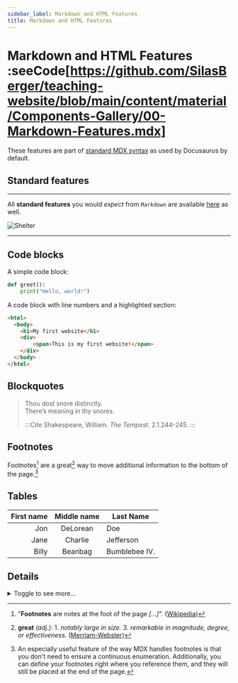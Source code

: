 ```yaml
---
sidebar_label: Markdown and HTML Features
title: Markdown and HTML Features
---
```


# Markdown and HTML Features :seeCode[https://github.com/SilasBerger/teaching-website/blob/main/content/material/Components-Gallery/00-Markdown-Features.mdx]

These features are part of [standard MDX syntax](https://docusaurus.io/docs/markdown-features) as used by Docusaurus by default.

## Standard features
***
All **standard features** you would _expect_ from `Markdown` are available [here](#) as well.

![Shelter](img/shelter.jpeg)

***

## Code blocks
A simple code block:
```py
def greet():
    print("Hello, world!")
```

A code block with line numbers and a highlighted section:
```html {3-6} showLineNumbers
<html>
  <body>
    <h1>My first website</h1>
    <div>
        <span>This is my first website!</span>
    </div>
  </body>
</html>
```

## Blockquotes
> Thou dost snore distinctly.\
> There’s meaning in thy snores.
>
> :::Cite
> Shakespeare, William. _The Tempest_. 2.1.244-245.
> :::

## Footnotes
Footnotes[^1] are a great[^2] way to move additional information to the bottom of the page.[^5]

[^1]: "**Footnotes** are notes at the foot of the page _[...]_". ([Wikipedia](https://en.wikipedia.org/wiki/Note_(typography)))
[^2]: **great** _(adj.)_: 1. _notably large in size._ 3. _remarkable in magnitude, degree, or effectiveness._
      ([Merriam-Webster](https://www.merriam-webster.com/dictionary/great))
[^5]: An especially useful feature of the way MDX handles footnotes is that you don't need to ensure a continuous
      enumeration. Additionally, you can define your footnotes right where you reference them, and they will still
      be placed at the end of the page.

## Tables
| First name | Middle name | Last Name     |
|-----------:|:-----------:|---------------|
|        Jon |  DeLorean   | Doe           |
|       Jane |   Charlie   | Jefferson     |
|      Billy |   Beanbag   | Bumblebee IV. |

## Details
<details>
  <summary>Toggle to see more...</summary>
  <div>
    <span>Here's the "more" 😉</span>
    <details>
      <summary>Details can even be nested...</summary>
      <div>
        <span>...and nothing stops you from hiding a YouTube video here, if you want 😎</span>
        ::youtube[https://youtu.be/bEWP7llgGec]
      </div>
    </details>
  </div>
</details>
